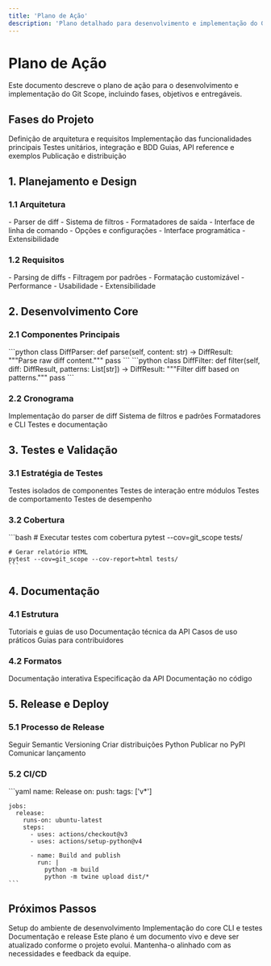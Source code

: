```yaml
---
title: 'Plano de Ação'
description: 'Plano detalhado para desenvolvimento e implementação do Git Scope'
---
```


# Plano de Ação

<Note>
  Este documento descreve o plano de ação para o desenvolvimento e implementação
  do Git Scope, incluindo fases, objetivos e entregáveis.
</Note>

## Fases do Projeto

<Steps>
  <Step title="Planejamento e Design">
    Definição de arquitetura e requisitos
  </Step>
  <Step title="Desenvolvimento Core">
    Implementação das funcionalidades principais
  </Step>
  <Step title="Testes e Validação">
    Testes unitários, integração e BDD
  </Step>
  <Step title="Documentação">
    Guias, API reference e exemplos
  </Step>
  <Step title="Release e Deploy">
    Publicação e distribuição
  </Step>
</Steps>

## 1. Planejamento e Design

### 1.1 Arquitetura

<AccordionGroup>
  <Accordion title="Core">
    - Parser de diff
    - Sistema de filtros
    - Formatadores de saída
  </Accordion>
  <Accordion title="CLI">
    - Interface de linha de comando
    - Opções e configurações
  </Accordion>
  <Accordion title="API">
    - Interface programática
    - Extensibilidade
  </Accordion>
</AccordionGroup>

### 1.2 Requisitos

<CardGroup>
  <Card title="Funcionais" icon="check">
    - Parsing de diffs
    - Filtragem por padrões
    - Formatação customizável
  </Card>
  <Card title="Não Funcionais" icon="shield">
    - Performance
    - Usabilidade
    - Extensibilidade
  </Card>
</CardGroup>

## 2. Desenvolvimento Core

### 2.1 Componentes Principais

<CodeGroup>
  <CodeBlock title="Parser">
    ```python
    class DiffParser:
        def parse(self, content: str) -> DiffResult:
            """Parse raw diff content."""
            pass
    ```
  </CodeBlock>
  <CodeBlock title="Filter">
    ```python
    class DiffFilter:
        def filter(self, diff: DiffResult, patterns: List[str]) -> DiffResult:
            """Filter diff based on patterns."""
            pass
    ```
  </CodeBlock>
</CodeGroup>

### 2.2 Cronograma

<Steps>
  <Step title="Semana 1">
    Implementação do parser de diff
  </Step>
  <Step title="Semana 2">
    Sistema de filtros e padrões
  </Step>
  <Step title="Semana 3">
    Formatadores e CLI
  </Step>
  <Step title="Semana 4">
    Testes e documentação
  </Step>
</Steps>

## 3. Testes e Validação

### 3.1 Estratégia de Testes

<CardGroup cols={2}>
  <Card title="Unitários" icon="vial">
    Testes isolados de componentes
  </Card>
  <Card title="Integração" icon="puzzle-piece">
    Testes de interação entre módulos
  </Card>
  <Card title="BDD" icon="list-check">
    Testes de comportamento
  </Card>
  <Card title="Performance" icon="gauge">
    Testes de desempenho
  </Card>
</CardGroup>

### 3.2 Cobertura

<CodeGroup>
  <CodeBlock title="pytest">
    ```bash
    # Executar testes com cobertura
    pytest --cov=git_scope tests/
    
    # Gerar relatório HTML
    pytest --cov=git_scope --cov-report=html tests/
    ```
  </CodeBlock>
</CodeGroup>

## 4. Documentação

### 4.1 Estrutura

<Steps>
  <Step title="Guias">
    Tutoriais e guias de uso
  </Step>
  <Step title="API">
    Documentação técnica da API
  </Step>
  <Step title="Exemplos">
    Casos de uso práticos
  </Step>
  <Step title="Contribuição">
    Guias para contribuidores
  </Step>
</Steps>

### 4.2 Formatos

<CardGroup>
  <Card title="MDX" icon="file-code">
    Documentação interativa
  </Card>
  <Card title="OpenAPI" icon="code">
    Especificação da API
  </Card>
  <Card title="Docstrings" icon="quote-left">
    Documentação no código
  </Card>
</CardGroup>

## 5. Release e Deploy

### 5.1 Processo de Release

<Steps>
  <Step title="Versionamento">
    Seguir Semantic Versioning
  </Step>
  <Step title="Empacotamento">
    Criar distribuições Python
  </Step>
  <Step title="Publicação">
    Publicar no PyPI
  </Step>
  <Step title="Anúncio">
    Comunicar lançamento
  </Step>
</Steps>

### 5.2 CI/CD

<CodeGroup>
  <CodeBlock title="GitHub Actions">
    ```yaml
    name: Release
    on:
      push:
        tags: ['v*']
    
    jobs:
      release:
        runs-on: ubuntu-latest
        steps:
          - uses: actions/checkout@v3
          - uses: actions/setup-python@v4
          
          - name: Build and publish
            run: |
              python -m build
              python -m twine upload dist/*
    ```
  </CodeBlock>
</CodeGroup>

## Próximos Passos

<Steps>
  <Step title="Início">
    Setup do ambiente de desenvolvimento
  </Step>
  <Step title="Sprint 1">
    Implementação do core
  </Step>
  <Step title="Sprint 2">
    CLI e testes
  </Step>
  <Step title="Sprint 3">
    Documentação e release
  </Step>
</Steps>

<Note>
  Este plano é um documento vivo e deve ser atualizado conforme o projeto evolui.
  Mantenha-o alinhado com as necessidades e feedback da equipe.
</Note> 